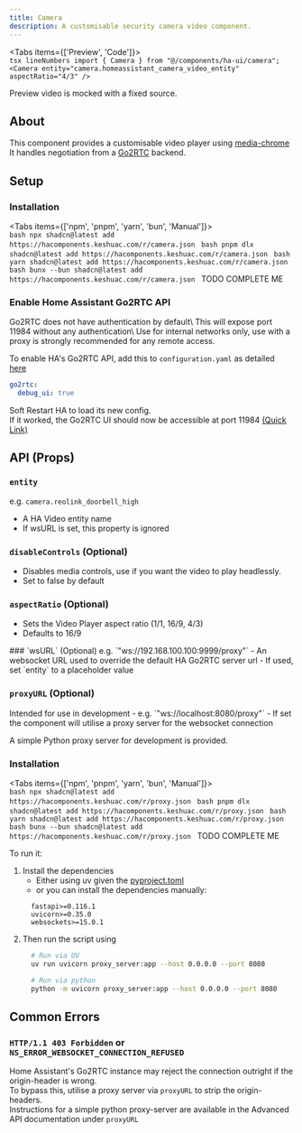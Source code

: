 ```yaml
---
title: Camera
description: A customisable security camera video component.
---
```



<Tabs items={['Preview', 'Code']}>
  <Tab value="Preview">    
    <CameraPreview />
  </Tab>
  <Tab value="Code">
    ```tsx lineNumbers
      import { Camera } from "@/components/ha-ui/camera";
      <Camera
          entity="camera.homeassistant_camera_video_entity"
          aspectRatio="4/3"
      />
    ```
  </Tab>
</Tabs>

<Callout type="warn">
  Preview video is mocked with a fixed source.
</Callout>

## About
This component provides a customisable video player using [media-chrome](https://www.media-chrome.org/)\
It handles negotiation from a [Go2RTC](https://github.com/AlexxIT/go2rtc) backend.

## Setup
### Installation
<Tabs items={['npm', 'pnpm', 'yarn', 'bun', 'Manual']}>
  <Tab value="npm">    
    ```bash
    npx shadcn@latest add https://hacomponents.keshuac.com/r/camera.json
    ```
  </Tab>
  <Tab value="pnpm">
    ```bash
    pnpm dlx shadcn@latest add https://hacomponents.keshuac.com/r/camera.json
    ```
  </Tab>
  <Tab value="yarn">
    ```bash
    yarn shadcn@latest add https://hacomponents.keshuac.com/r/camera.json
    ```
  </Tab>
  <Tab value="bun">
    ```bash
    bunx --bun shadcn@latest add https://hacomponents.keshuac.com/r/camera.json
    ```
  </Tab>
  <Tab value="Manual">
      TODO COMPLETE ME
  </Tab>
</Tabs>

### Enable Home Assistant Go2RTC API
<Callout type="warn">
  Go2RTC does not have authentication by default\
  This will expose port 11984 without any authentication\
  Use for internal networks only, use with a proxy is strongly recommended for any remote access.
</Callout>

To enable HA's Go2RTC API, add this to `configuration.yaml` as detailed [here](https://www.home-assistant.io/integrations/go2rtc/#debug_ui)
```yaml
go2rtc:
  debug_ui: true
```
Soft Restart HA to load its new config.\
If it worked, the Go2RTC UI should now be accessible at port 11984 [(Quick Link)](http://homeassistant.local:11984/)



## API (Props)
### `entity`
e.g. `camera.reolink_doorbell_high`
- A HA Video entity name 
- If wsURL is set, this property is ignored

### `disableControls` (Optional)
- Disables media controls, use if you want the video to play headlessly.
- Set to false by default

### `aspectRatio` (Optional)
- Sets the Video Player aspect ratio (1/1, 16/9, 4/3)
- Defaults to 16/9

<Accordions type="single">
  <Accordion title="Advanced">
  ### `wsURL` (Optional)
  e.g. `"ws://192.168.100.100:9999/proxy"`
  - An websocket URL used to override the default HA Go2RTC server url
  - If used, set `entity` to a placeholder value

  ### `proxyURL` (Optional)
  <Callout >
    Intended for use in development
  </Callout>
  - e.g. `"ws://localhost:8080/proxy"`
  - If set the component will utilise a proxy server for the websocket connection
  
  A simple Python proxy server for development is provided.
  ### Installation
  <Tabs items={['npm', 'pnpm', 'yarn', 'bun', 'Manual']}>
    <Tab value="npm">    
      ```bash
      npx shadcn@latest add https://hacomponents.keshuac.com/r/proxy.json
      ```
    </Tab>
    <Tab value="pnpm">
      ```bash
      pnpm dlx shadcn@latest add https://hacomponents.keshuac.com/r/proxy.json
      ```
    </Tab>
    <Tab value="yarn">
      ```bash
      yarn shadcn@latest add https://hacomponents.keshuac.com/r/proxy.json
      ```
    </Tab>
    <Tab value="bun">
      ```bash
      bunx --bun shadcn@latest add https://hacomponents.keshuac.com/r/proxy.json
      ```
    </Tab>
    <Tab value="Manual">
        TODO COMPLETE ME
    </Tab>
  </Tabs>

  To run it:
  1. Install the dependencies
      - Either using uv given the [pyproject.toml](https://github.com/jchu634/ha-components/blob/main/pyproject.toml)
      - or you can install the dependencies manually:
      ```dotenv
        fastapi>=0.116.1  
        uvicorn>=0.35.0
        websockets>=15.0.1
      ```
  2. Then run the script using
      ``` bash
        # Run via UV
        uv run uvicorn proxy_server:app --host 0.0.0.0 --port 8080

        # Run via python
        python -m uvicorn proxy_server:app --host 0.0.0.0 --port 8080
      ```
  </Accordion>
</Accordions>

## Common Errors
### `HTTP/1.1 403 Forbidden` or `NS_ERROR_WEBSOCKET_CONNECTION_REFUSED`
Home Assistant's Go2RTC instance may reject the connection outright if the origin-header is wrong.\
To bypass this, utilise a proxy server via `proxyURL` to strip the origin-headers.\
Instructions for a simple python proxy-server are available in the Advanced API documentation under `proxyURL`




  